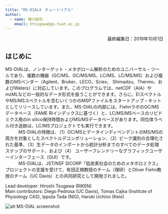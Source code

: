 ```yaml
---
title: "MS-DIAL4　チュートリアル"
author:
  - name: 津川裕司
    email: htsugawa@go.tuat.ac.jp
---
```

 
<div style="text-align: right;">
最終編集日：2019年10月1日
</div>

## はじめに
MS-DIALは、ノンターゲット・メタボローム解析のためのユニバーサル・ツールであり、複数の機器（GC/MS、GC/MS/MS、LC/MS、LC/MS/MS）および複数のMSベンダー（Agilent、Bruker、LECO、Sciex、 Shimadzu、Thermo、およびWaters）に対応しています。このプログラムでは、netCDF（AIA）やmzMLなどの一般的なデータ形式を扱うことができます。さらに、EIスペクトルやMS/MSスペクトルを含むいくつかのMSPファイルをスタートアップ・キットとしてリリースしています。また、MS-DIALの内部には、FiehnラボのGC/MSデータベース（FAME RIインデックスに基づく）と、LC/MS/MSベースのリピドミクス用のin silico保持時間およびMS/MSデータベースがあります。同位体ラベル付き追跡は、LC/MSプロジェクトでも実行できます。  
&emsp;&emsp;&emsp;MS-DIALの特徴は、（1）GC/MSとデータインディペンデントのMS/MSの両方を対象としたスペクトルデコンボリューション、（2）ピーク識別の合理化された基準、（3）生データのインポートから統計分析までのすべてのデータ処理ステップのサポート、および（4） ユーザーフレンドリーなグラフィックユーザーインターフェース（GUI）です。  
&emsp;&emsp;&emsp;MS-DIALは、JST/NSF SICORP「低炭素社会のためのメタボロミクス」プロジェクトの支援を受けて、有田正規教授のチーム（理研）とOliver Fiehn教授のチーム（UC Davis）との共同研究として開発されました。  

Lead developer: Hiroshi Tsugawa (RIKEN)   
Main contributors: Diego Pedrosa (UC Davis), Tomas Cajka (Institute of Physiology CAS), Ipputa Tada (NIG), Haruki Uchino (Keio)  

![alt](images/image_1.png)
MS-DIAL screenshot  
<br />
